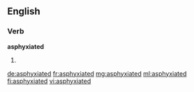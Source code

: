 ==English==

===Verb===
'''asphyxiated'''

# {{past of|asphyxiate}}

[[de:asphyxiated]]
[[fr:asphyxiated]]
[[mg:asphyxiated]]
[[ml:asphyxiated]]
[[fi:asphyxiated]]
[[vi:asphyxiated]]